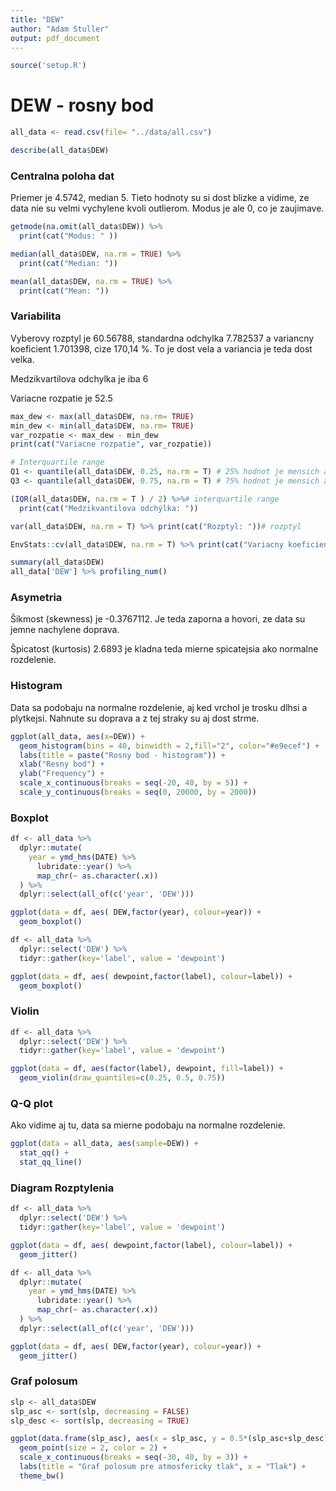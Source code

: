 ```yaml
---
title: "DEW"
author: "Adam Stuller"
output: pdf_document
---
```


```r
source('setup.R')
```

# DEW - rosny bod

```r
all_data <- read.csv(file= "../data/all.csv")
```

```r
describe(all_data$DEW) 
```

### Centralna poloha dat

Priemer je  4.5742, median 5. Tieto hodnoty su si dost blizke a vidime, ze data nie su velmi vychylene kvoli outlierom. Modus je ale 0, co je zaujimave.

```r
getmode(na.omit(all_data$DEW)) %>%
  print(cat("Modus: " ))

median(all_data$DEW, na.rm = TRUE) %>%
  print(cat("Median: "))

mean(all_data$DEW, na.rm = TRUE) %>%
  print(cat("Mean: "))
``` 


### Variabilita 

Vyberovy rozptyl je 60.56788, standardna odchylka 7.782537 a variancny koeficient 1.701398, cize 170,14 %. To je dost vela a variancia je teda dost velka. 

Medzikvartilova odchylka je iba 6

Variacne rozpatie je 52.5 

```r
max_dew <- max(all_data$DEW, na.rm= TRUE)
min_dew <- min(all_data$DEW, na.rm= TRUE)
var_rozpatie <- max_dew - min_dew
print(cat("Variacne rozpatie", var_rozpatie))

# Interquartile range
Q1 <- quantile(all_data$DEW, 0.25, na.rm = T) # 25% hodnot je mensich a 75% vacsich
Q3 <- quantile(all_data$DEW, 0.75, na.rm = T) # 75% hodnot je mensich a 25% vacsich

(IQR(all_data$DEW, na.rm = T ) / 2) %>%# interquartile range
  print(cat("Medzikvantilova odchýlka: "))

var(all_data$DEW, na.rm = T) %>% print(cat("Rozptyl: "))# rozptyl

EnvStats::cv(all_data$DEW, na.rm = T) %>% print(cat("Variacny koeficient: "))# variacny koeficient
```

```r
summary(all_data$DEW)
all_data['DEW'] %>% profiling_num()
```

### Asymetria

Šikmost (skewness) je -0.3767112. Je teda zaporna a hovori, ze data su jemne nachylene doprava. 

Špicatost (kurtosis) 2.6893 je kladna teda mierne spicatejsia ako normalne rozdelenie.

### Histogram 

Data sa podobaju na normalne rozdelenie, aj ked vrchol je trosku dlhsi a plytkejsi. Nahnute su doprava a z tej straky su aj dost strme. 

```r
ggplot(all_data, aes(x=DEW)) + 
  geom_histogram(bins = 40, binwidth = 2,fill="2", color="#e9ecef") +
  labs(title = paste("Rosny bod - histogram")) +
  xlab("Resny bod") +
  ylab("Frequency") +
  scale_x_continuous(breaks = seq(-20, 40, by = 5)) +
  scale_y_continuous(breaks = seq(0, 20000, by = 2000))
```


### Boxplot 

```r
df <- all_data %>% 
  dplyr::mutate(
    year = ymd_hms(DATE) %>% 
      lubridate::year() %>% 
      map_chr(~ as.character(.x))
  ) %>%
  dplyr::select(all_of(c('year', 'DEW')))

ggplot(data = df, aes( DEW,factor(year), colour=year)) +
  geom_boxplot() 
```


```r
df <- all_data %>% 
  dplyr::select('DEW') %>%
  tidyr::gather(key='label', value = 'dewpoint')

ggplot(data = df, aes( dewpoint,factor(label), colour=label)) +
  geom_boxplot() 
```


### Violin 

```r
df <- all_data %>%
  dplyr::select('DEW') %>%
  tidyr::gather(key='label', value = 'dewpoint')

ggplot(data = df, aes(factor(label), dewpoint, fill=label)) +
  geom_violin(draw_quantiles=c(0.25, 0.5, 0.75))
```

### Q-Q plot 

Ako vidime aj tu, data sa mierne podobaju na normalne rozdelenie.

```r
ggplot(data = all_data, aes(sample=DEW)) +
  stat_qq() + 
  stat_qq_line()
```

### Diagram Rozptylenia

```r
df <- all_data %>%
  dplyr::select('DEW') %>%
  tidyr::gather(key='label', value = 'dewpoint')

ggplot(data = df, aes( dewpoint,factor(label), colour=label)) +
  geom_jitter() 
```


```r

df <- all_data %>% 
  dplyr::mutate(
    year = ymd_hms(DATE) %>% 
      lubridate::year() %>% 
      map_chr(~ as.character(.x))
  ) %>%
  dplyr::select(all_of(c('year', 'DEW')))

ggplot(data = df, aes( DEW,factor(year), colour=year)) +
  geom_jitter() 
``` 


### Graf polosum 

```r
slp <- all_data$DEW
slp_asc <- sort(slp, decreasing = FALSE)
slp_desc <- sort(slp, decreasing = TRUE)

ggplot(data.frame(slp_asc), aes(x = slp_asc, y = 0.5*(slp_asc+slp_desc))) + 
  geom_point(size = 2, color = 2) +
  scale_x_continuous(breaks = seq(-30, 40, by = 3)) +
  labs(title = "Graf polosum pre atmosfericky tlak", x = "Tlak") +
  theme_bw()
```

